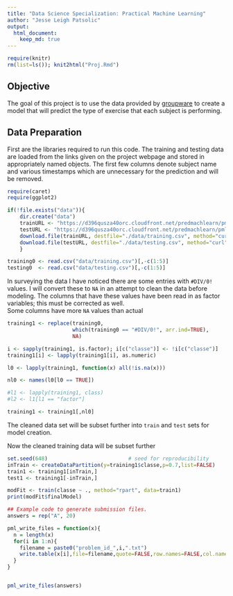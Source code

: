 ```yaml
---
title: "Data Science Specialization: Practical Machine Learning"
author: "Jesse Leigh Patsolic"
output: 
  html_document:
    keep_md: true
---
```


```r
require(knitr)
rm(list=ls()); knit2html("Proj.Rmd")
```
## Objective 


The goal of this project is to use the data provided by 
[groupware](http://groupware.les.inf.puc-rio.br/har) to create a 
model that will predict the type of exercise that each subject is performing.

## Data Preparation 

First are the libraries required to run this code.
The training and testing data are loaded from the links given on the
project webpage and stored in appropriately named objects.
The first few columns denote subject name and various timestamps which
are unnecessary for the prediction and will be removed.

```r
require(caret)
require(ggplot2)

if(!file.exists("data")){
    dir.create("data")
    trainURL <- "https://d396qusza40orc.cloudfront.net/predmachlearn/pml-training.csv"
    testURL <- "https://d396qusza40orc.cloudfront.net/predmachlearn/pml-testing.csv"
    download.file(trainURL, destfile="./data/training.csv", method="curl")
    download.file(testURL, destfile="./data/testing.csv", method="curl")
    }

training0 <- read.csv("data/training.csv")[,-c(1:5)]
testing0  <- read.csv("data/testing.csv")[,-c(1:5)]
```

In surveying the data I have noticed there are some entries with
`#DIV/0!` values.  I will convert these to `NA` in an attempt to clean 
the data before modeling.  The columns that have these values have been
read in as factor variables; this must be corrected as well.  
Some columns have more `NA` values than actual 

```r
training1 <- replace(training0, 
                     which(training0 == "#DIV/0!", arr.ind=TRUE),
                     NA)

i <- sapply(training1, is.factor); i[c("classe")] <- !i[c("classe")]
training1[i] <- lapply(training1[i], as.numeric)

l0 <- lapply(training1, function(x) all(!is.na(x)))

nl0 <- names(l0[l0 == TRUE])

#l1 <- lapply(training1, class)
#l2 <- l1[l1 == "factor"]

training1 <- training1[,nl0]
```

The cleaned data set will be subset further into `train` and `test` sets
for model creation.

Now the cleaned training data will be subset further

```r
set.seed(648)                          # seed for reproducibility
inTrain <- createDataPartition(y=training1$classe,p=0.7,list=FALSE)
train1 <- training1[inTrain,]
test1 <- training1[-inTrain,]
```



```r
modFit <- train(classe ~ ., method="rpart", data=train1)
print(modFit$finalModel)
```




















```r
## Example code to generate submission files.
answers = rep("A", 20)

pml_write_files = function(x){
  n = length(x)
  for(i in 1:n){
    filename = paste0("problem_id_",i,".txt")
    write.table(x[i],file=filename,quote=FALSE,row.names=FALSE,col.names=FALSE)
  }
}


pml_write_files(answers)
```
